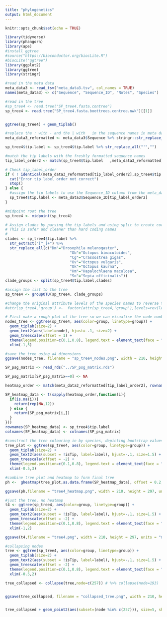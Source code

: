 ```yaml
---
title: "phylogenetics"
output: html_document
---
```


```r
knitr::opts_chunk$set(echo = TRUE)
```


```r
library(tidyverse)
library(phangorn) 
library(ape)
#install ggtree
#source("https://bioconductor.org/biocLite.R")
#biocLite("ggtree")
library(ggplot2)
library(ggtree)
library(stringr)
```

```r

#read in the meta data
meta_data3 <- read_tsv("meta_data3.tsv", col_names = TRUE)
names(meta_data3) <- c("Sequence", "Sequence_ID", "Notes", "Species")

#read in the tree
#sp_tree4 <- read.tree("SP_tree4.fasta.contree")
sp_tree4 <- read.tree("SP_tree4.fasta.boottrees.contree.nwk")[[1]]


ggtree(sp_tree4) + geom_tiplab()

#replace the : with - and the | with _ in the sequence names in meta data to match it to the tree tip labels/sequence names (which were altered along the way - perhaps in iqtree)
meta_data3_reformatted <- meta_data3$Sequence %>% stringr::str_replace_all(c(":"="_","\\|"="_")) 

sp_tree4$tip.label <- sp_tree4$tip.label %>% str_replace_all("'","")

#match the tip labels with the freshly formatted sequence names
tip_label_order2 <- match(sp_tree4$tip.label   ,meta_data3_reformatted)

# Check tip_label_order
if ( ! identical(meta_data3_reformatted[tip_label_order2],sp_tree4$tip.label) ){
  cat("Error tip label order not correct")
  stop()
} else {
  #assign the tip labels to use the Sequence_ID column from the meta_data file
  sp_tree4$tip.label <- meta_data3$Sequence_ID[tip_label_order2]
}

#midpoint root the tree
sp_tree4 <- midpoint(sp_tree4)

# Assign clades by parsing the tip labels and using split to create corresponding groups
# This is safer and cleaner than hard coding names
#
clades <- sp_tree4$tip.label %>% 
  str_extract("[^_]+") %>% 
  str_replace_all(c("Dm"="Drosophila melanogaster",
                             "Ob"="Octopus bimaculoides",
                             "Cg"="Crassostrea gigas",
                             "Ov"="Octopus vulgaris",
                             "Ok"="Octopus kaurna",
                             "Hm"="Hapalochlaena maculosa",
                             "So"="Sepia officinalis"))
clade_groups <- split(sp_tree4$tip.label,clades)

#assign the list to the tree
sp_tree4 <- groupOTU(sp_tree4, clade_groups)

#change the original attribute levels of the species names to reverse them for the legend
#attr(sp_tree4,'group') <-  factor(attr(sp_tree4,'group'),levels=rev(levels(attr(sp_tree4,'group'))))

# First make a rough plot of the tree so we can visualise the node numbers.  This allows us to select nodes for collapse
nodes_tree <- ggtree(sp_tree4, aes(color=group, linetype=group)) + 
  geom_tiplab(size=2) + 
  geom_text2(aes(label=node), hjust=-.1, size=2) +  
  geom_treescale(offset = 1) + 
  theme(legend.position=c(0.1,0.8), legend.text = element_text(face = "italic"), legend.title = element_blank()) + 
  xlim(-1,5) 

#save the tree using a4 dimensions
ggsave(nodes_tree, filename = "sp_tree4_nodes.png", width = 210, height = 297, units = "mm")
```

```r
SP_psg_matrix <- read_rds("../SP_psg_matrix.rds")

SP_psg_matrix[SP_psg_matrix==0] <- NA

heatmap_order <- match(meta_data3_reformatted[tip_label_order2], rownames(SP_psg_matrix)  %>% stringr::str_replace_all(c(":"="_","\\|"="_")) )

SP_heatmap_data <- t(sapply(heatmap_order,function(i){ 
  if(is.na(i)){
    return(rep(NA,12))
  } else {
    return(SP_psg_matrix[i,])
  }
}))
rownames(SP_heatmap_data) <- sp_tree4$tip.label
colnames(SP_heatmap_data) <- colnames(SP_psg_matrix)

#construct the tree colouring in by species, depicting bootstrap values (node support) with slight adjustments to the size and position to make the tree clearer, add a scale for the tree, add the legend and alter its position, italicise the legend and remove the legend title
tree_plot <- ggtree(sp_tree4, aes(color=group, linetype=group)) + 
  geom_tiplab(size=2) + 
  geom_text2(aes(subset = !isTip, label=label), hjust=-.1, size=1.5) + 
  geom_treescale(offset = -2) + 
  theme(legend.position=c(0.1,0.8), legend.text = element_text(face = "italic"), legend.title = element_blank()) + 
  xlim(-0.5,3) 

#combine tree plot and heatmap to form final tree
ph <-  gheatmap(tree_plot,as.data.frame(SP_heatmap_data), offset = 0.2, width=0.7,font.size=3,colnames_angle=90, colnames_offset_y = 50) #+ scale_fill_manual(breaks=c("A","B"), values=c("red","blue"))

ggsave(ph,filename = "tree4_heatmap.png", width = 210, height = 297, units = "mm")

#just the tree, no heatmap 
t4 <- ggtree(sp_tree4, aes(color=group, linetype=group)) + 
  geom_tiplab(size=2) + 
  geom_text2(aes(subset = !isTip, label=label), hjust=-.1, size=1.5) + 
  geom_treescale(offset = -2) + 
  theme(legend.position=c(0.1,0.8), legend.text = element_text(face = "italic"), legend.title = element_blank()) + 
  xlim(-1,2) 

ggsave(t4,filename = "tree4.png", width = 210, height = 297, units = "mm")
```


```r

#collapsing nodes
tree <- ggtree(sp_tree4, aes(color=group, linetype=group)) + 
  geom_tiplab(size=2) + 
  geom_text2(aes(subset = !isTip, label=label), hjust=-.1, size=1.5) + 
  geom_treescale(offset = -2) + 
  theme(legend.position=c(0.1,0.8), legend.text = element_text(face = "italic"), legend.title = element_blank()) + 
  xlim(-0.5,2) 

tree_collapsed <- collapse(tree,node=c(257)) # %>% collapse(node=193)


ggsave(tree_collapsed, filename = "collapsed_tree.png", width = 210, height = 297, units = "mm")


tree_collapsed + geom_point2(aes(subset=(node %in% c(257))), size=5, shape=".")


```

